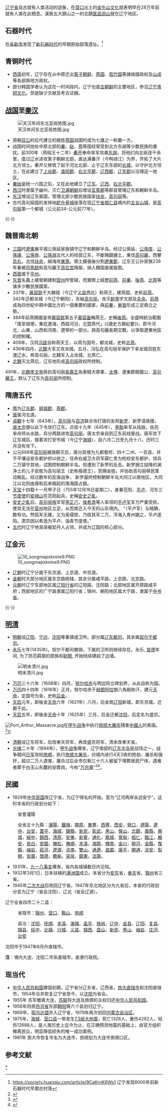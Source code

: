 {{Refimprove|time=2020-08-19T16:14:10+00:00}}
{{辽宁历史}}[[辽宁省|辽宁省]]自古就有人类活动的迹象，在[[营口|营口]]出土的[[金牛山文化|金牛山文化]]就表明早在28万年前就有人类在此栖息。漢族五大鎮山之一的北鎮[[医巫闾山|医巫闾山]]就在辽宁地区。
{{中国东北历史}}

==石器时代==
在[[阜新市|阜新市]]发现了[[新石器时代|新石器时代]]的早期原始部落遗址。<ref>https://society.huanqiu.com/article/9CaKrnK6Ws1 辽宁发现8000年前新石器时代早期古村落</ref>

==青铜时代==
*[[西周|西周]]初年，辽宁存在从中原迁出[[箕子朝鲜|箕子朝鲜]]、[[燕国|燕国]]、[[孤竹国|孤竹国]]等諸侯國政权及[[山戎|山戎]]等各部族地方政权。
*部分韩国学者认为这在一时间段内，辽宁也是[[古朝鲜|古朝鲜]]的主要地区，参见[[辽宁青铜文化|辽宁青铜文化]]。但是缺少文献及考古证据。

==[[战国|战国]]至[[秦汉|秦汉]]==
[[File:天汉年间东北亚局势图.jpg|left]]
*周朝[[召公|召公]]的后代建立的姬姓[[燕国|燕国]]战国时成为七雄之一称霸一方。 
*战国时间地处中原北部的[[秦国|秦]]、[[赵国|赵]]、[[燕国|燕]]等国经常受到北方东胡等少数民族的袭扰。前300年（燕昭王十二年）[[秦开|秦开]]奉命率军攻袭[[东胡|东胡]]，将他们向北驱逐千余里，度过辽水进攻箕子朝鲜北部，直达满番汗（今鸭绿江）为界，开拓了大片北方领土。秦开又修筑了起于河北北部、止于辽东东部的[[长城|长城]]，以守护北方领土，在此建立了[[上谷郡|上谷郡]]、[[渔阳郡|渔阳郡]]、[[右北平郡|右北平郡]]、[[辽西郡|辽西郡]]、[[辽东郡|辽东郡]]以治理这一地区。
*[[秦始皇|秦始皇]]统一六国之后，又在此地建立了[[辽东郡|辽东]]、[[辽西郡|辽西]]、[[右北平郡|右北平郡]]。
*[[西汉|西汉]]时隶属于幽州，灭亡[[卫满朝鲜|卫满朝鲜]]后增设[[玄菟郡|玄菟郡]]等郡县管理辽东和朝鲜半岛。
*[[东汉|东汉]]增设辽东属国，管理北部少数民族国家[[扶余|扶余]]，[[高句丽|高句丽]]等。
*古代高句丽国的发祥地[[紇升骨城|紇升骨城]]座落在现[[辽宁省|辽宁省]][[桓仁县|桓仁县]]境内的[[五女山城|五女山城]]，是[[高句丽|高句丽]]第一个都城（公元前34-公元前77年）。

{{-}}

==魏晋南北朝==
*[[三国|三国]]时[[遼東|遼東]]襄平城公孫延家族镇守辽宁和朝鲜半岛。经过公孫延、[[公孫度|公孫度]]、[[公孫康|公孫康]]、[[公孫恭|公孫恭]]、[[公孫淵|公孫淵]]五代人的经营辽东，不斷開闢疆土，東伐[[高句麗|高句麗]]，西擊[[烏丸|烏丸]]，北伐[[扶余|扶余]]，越海攻[[東萊|東萊]]。領土擴張後分割[[遼東郡|遼東郡]]，辽东王公孙家族238年春被[[司馬懿|司馬懿]]和高句麗王[[高位宫|高位宫]]降服，纳入魏国直属版图。
*[[西晋|西晋]]属于[[平州|平州]]。
*[[东晋|东晋]]名義上被晉朝建制[[营州|营州]]所管辖，而實際上經歷[[前燕|前燕]]、[[前秦|前秦]]、[[後燕|後燕]]、[[北燕|北燕]]等諸多少數民族國家。
*337年，[[慕容皝|慕容皝]]于大棘城（今辽宁[[义县|义县]]西北）称燕王，建燕国，史称[[前燕|前燕]]。342年迁都龙城（今辽宁朝阳），东破[[高句丽|高句丽]]，攻灭[[鲜卑|鲜卑]]宇文部及[[夫余|夫余]]。[[前燕|前燕]]成為四世紀中期中國北方的一個重要的國家，與[[前秦|前秦]]，[[東晉|東晉]]形成三足鼎立之勢。
*384年前燕開國皇帝[[慕容皝|慕容皝]]第五子[[慕容垂|慕容垂]]稱燕王，史稱[[後燕|後燕]]。全盛時統治範圍「南至琅琊，東訖遼海，西屆河汾，北暨燕代」(《讀史方輿紀要》)，即今河北、山東、山西和河南、遼寧的一部分。與高句麗長期交戰，以爭取遼東地區的控制權。
*409年，汉将[[冯跋|冯跋]]自称燕天王，以燕为国号，都龙城，史称[[北燕|北燕]]。
*436年四月，[[北魏|北魏]]大军又攻龙城。五月，冯弘在高句丽军保护下率龙城百姓东渡辽水，奔高句丽。北魏军入占龙城，北燕亡。
*[[北魏|北魏]]灭北燕后，辽东地形成[[高句丽|高句丽]]政权所控制。
491年，[[北魏孝文帝|北魏孝文帝]]冊封高句丽[[長壽王|長壽王]]為車騎大將軍、[[太傅|太傅]]、遼東郡開國公、[[高句麗王|高句麗王]]，默认了辽东为[[高句丽|高句丽]]所控制。

==隋唐五代==

*[[隋|隋]]为[[辽东郡|辽东郡]]、[[柳城郡|柳城郡]]、[[燕郡|燕郡]]。
*[[唐|唐]]属河北道。
*[[貞觀|貞觀]]十七年（643年），[[高句丽|高句丽]]与[[百济|百济]]联合攻打唐的友邦[[新罗|新罗]]，新罗请唐援。[[唐太宗|唐太宗]]便以此下令攻打辽东。贞观十九年（645年），[[李勣|李勣]]率军从陆路，张亮率舟师从水路，兵分两路进攻[[高句丽|高句丽]]，唐太宗亲自到辽东前线督战。唐军攻下辽东城后，接着攻打安市城（今辽宁[[海城市|海城]]），自六月二日至九月十八，历时三月没有攻下。
*公元668年[[高句丽|高句丽]]被唐朝灭后，唐分其境为九都督府、四十二州、一百县，并于平壤设安东都护府以统之，任命右威卫大将军薛仁贵为检校安东都护，领兵二万镇守其地，试图控制朝鲜半岛。但遭到了新罗的反击。新罗拥立投降的渊净土的儿子安胜为高句丽王（史称报德王），赏赐金姓。并协助高句丽移民策动叛乱。经过数年的反唐战争， 新罗最终控制朝鲜半岛大同江以南地区。大同江以北则由唐和后来崛起的渤海国占据。
*[[天宝_(唐朝)|天宝]]十四载十一月甲子日（755年12月16日星期二），身兼范阳、[[平卢|平卢]]、河东三[[节度使|节度使]]的[[安禄山|安禄山]]在范阳起兵，史稱[[安史之亂|安史之亂]]。
*[[安史之亂|安史之亂]]后，[[高句丽族|高句丽族]]军官[[李正己|李正己]]，[[侯希逸|侯希逸]]等人率领的[[平卢军|平卢军]]军力严重受损，使其无法在[[营州|营州]]地区立足，从而南迁入今天的山东境内。     “（平卢军）与贼确，数有功。然孤军无援，又为奚侵掠，乃拔其军二万，浮海入青州据之，平卢遂陷。肃宗因以希逸为平卢、淄青节度使。” 
*[[五代|五代]]时辽宁地渐渐被契丹人占领，并成为辽国的核心部分。

==辽金元==
[[File:10_songmapxknine9.PNG|thumb]]
*[[辽朝|辽朝]]时辽宁分属于东京道、上京道、中京道。
*[[金朝|金朝]]时大部分地区属东京路统辖，其余分属咸平路、上京路、北京路。
*[[元朝|元朝]]时辽宁东部地区属[[辽阳行省|辽阳行省]]的辽阳路、沈阳路；北部地区属开原路咸平府；西部地区的广宁路隶属辽阳行省；锦州、朝阳地区属大宁路，隶属于[[中书省|中书省]]。

{{-}}
==[[明清|明清]]==
* [[明朝|明朝]]设[[辽阳|辽阳]]、[[宁远|宁远]]、[[沈阳|沈阳]]等重镇或卫所。部分属[[辽东都司|辽东都司]]，其余属[[奴尔干都司|奴尔干都司]]。
* [[永乐|永乐]]七年(1435年)，奴尔干都司撤销，下属的卫所则继续存在。永乐, [[宣德|宣德]]年间,  为了防范羁縻的部族和[[鞑靼|鞑靼]], 开始陆续建起了边墙。

[[File:明末清兴.jpg|thumb]] 
*[[万历|万历]]三十六年（1608年）四月，[[努尔哈赤|努尔哈赤]]与明边将立碑划界，从此自称为国。
*[[万历|万历]]四十四年（1616年）正月，努尔哈赤于[[赫图阿拉|赫图阿拉]]御八角殿称汗，建元[[天命_(后金)|天命]]，定国号为金，史称[[后金|后金]]。
*[[天启|天启]]元年，即後金[[天命_(后金)|天命]]六年（1621年）八月，后金筑[[辽阳|辽阳]]新城，即东京城，迁都于此。
*[[天启|天启]]五年，即後金[[天命_(后金)|天命]]十年（1625年）三月，后金迁都[[沈阳|沈阳]]，后定名为盛京。

[[File:Port_Arthur_Massacre.jpg|thumb]]在[[甲午战争|甲午战争]]中执行[[旅順大屠殺|旅顺大屠杀]]殘害[[中國人|中國人]]的素描。<ref name="White1895">{{cite book|author=Trumbull White|title=''The War in the East: Japan, China, and Corea. A Complete History of the War''|url=https://books.google.com/books?id=2c0NAAAAIAAJ&pg=PA583|year=1895年|publisher=P. W. Ziegler & Company|page=583頁}}</ref>]]

*[[清朝|清朝]]设辽东将军，后改奉天将军，再改盛京将军，清末改奉天省。
*[[光绪|光绪]]二十年（1894年），[[甲午战争|甲午战争]]爆发，辽宁南部的[[辽东半岛|辽东半岛]]是战场之一，战争期间[[日本军|日军]]攻陷[[旅顺口区|旅顺]]，执行[[旅順大屠殺|旅顺大屠杀]]，对城内进行4天3夜的抢劫、屠杀和强奸，超过二万人遇害，屠杀过后全市仅剩三十六人被留下埋葬居民尸体，遇难者葬于白玉山东麓的安葬岗，今称“[[萬忠墓|万忠墓]]”<ref>{{cite web|url=http://news.xinhuanet.com/mil/2014-04/01/c_126342248.htm  |archive-url=https://web.archive.org/web/20140425181222/http://news.xinhuanet.com/mil/2014-04/01/c_126342248.htm |archive-date=2014-04-25||date=2014-04-01|title=英冒险家记录甲午旅顺大屠杀：女人被斩成几段|work=环球网}}</ref><ref>{{Cite web|title=纪念“旅顺大屠杀”事件125周年：大连旅顺举行公祭仪式_手机搜狐网|url=https://m.sohu.com/a/355180034_123753/?pvid=000115_3w_a|accessdate=2020-06-15|work=m.sohu.com|archive-date=2020-06-15|archive-url=https://web.archive.org/web/20200615130404/https://m.sohu.com/a/355180034_123753/?pvid=000115_3w_a|dead-url=no}}</ref>。

==民國==

*1929年[[中华民国|中华民国]]改辽宁省，为辽宁得名的开始，意为“辽河两岸永远安宁”。这时本省的行政划分如下：

:省會瀋陽

:全省五十九縣：[[瀋陽|瀋陽]]，[[鐵嶺|鐵嶺]]，[[開原|開原]]，[[東豐|東豐]]，[[西豐|西豐]]，[[西安县|西安]]，[[營口|營口]]，[[遼陽|遼陽]]，[[遼中|遼中]]，[[台安|台安]]，[[蓋平|蓋平]]，[[海城市|海城]]，[[錦縣|錦縣]]，[[新民|新民]]，[[彰武|彰武]]，[[黑山|黑山]]，[[盘山县|盤山]]，[[北鎮|北鎮]]，[[義縣|義縣]]，[[興城|興城]]，[[綏中|綏中]]，[[錦西|錦西]]，[[清原|清原]]，[[安東|安東]]，[[新賓|新賓]]，[[通化|通化]]，[[鳳城|鳳城]]，[[寬甸|寬甸]]，[[桓仁|桓仁]]，[[臨江|臨江]]，[[輯安|輯安]]，[[長白朝鮮族自治縣|長白]]，[[安圖|安圖]]，[[撫松|撫松]]，[[撫順|撫順]]，[[本溪|本溪]]，[[海龙县|海龍]]，[[輝南|輝南]]，[[金川|金川]]，[[柳河县|柳河]]，[[金縣|金縣]]，[[復縣|復縣]]，[[岫岩|岫岩]]，[[莊河|莊河]]，[[遼源|遼源]]，[[洮南|洮南]]，[[雙山|雙山]]，[[通遼|通遼]]，[[昌圖|昌圖]]，[[康平县|康平]]，[[開通|開通]]，[[洮安|洮安]]，[[梨樹|梨樹]]，[[安廣|安廣]]，[[懷德|懷德]]，[[瞻榆|瞻榆]]，[[突泉县|突泉]]，[[鎮東|鎮東]]，[[法庫|法庫]]。

*1931年，[[九一八事变|九一八事变]]爆发，省内各城镇数日内沦陷。
*1932年3月1日，日本扶植的[[满洲国|满洲国]]成立。本省分为[[安東省_(中華民國)|安东]]省，[[遼寧省_(中華民國)|奉天]]省，[[锦州|锦州]]省三省。
*1945年[[二战|二次大战]]后改回辽宁省。1947年东北地区分为九省后，本省的行政划分变为辽宁（省会沈阳）、辽北（省会辽源）。

辽宁全省四市二十二县：

:省辖市：[[锦州|锦州]]、[[营口|营口]]、[[鞍山|鞍山]]、[[旅顺|旅顺]]

:县治：[[沈阳|沈阳]]、[[抚顺|抚顺]]、[[本溪|本溪]]、[[海城市|海城]]、[[盖平|盖平]]、[[铁岭|铁岭]]、[[辽中|辽中]]、[[金州区|金县]]、[[辽阳|辽阳]]、[[复县|复县]]、[[锦县|锦县]]、[[绥中|绥中]]、[[北镇|北镇]]、[[兴城|兴城]]、[[义县|义县]]、[[锦西|锦西]]、[[盘山县|盘山]]、[[新民|新民]]、[[黑山|黑山]]、[[岫岩|岫岩]]、[[庄河|庄河]]、[[台安|台安]]

沈阳市于1947年6月升直辖市。

'''注'''：境内大连、沈阳二市系直辖市，直隶行政院。

==现当代==
*[[中华人民共和国|中华人民共和国]]建国初期，辽宁省分辽东省，辽西省，[[旅大直辖市|旅大直辖市]]和沈阳直辖市，1954年合并恢复辽宁省至今，以[[沈阳|沈阳]]为省会。
*1955年 苏军撤离大连，[[苏联|苏联]]将大连及旅顺的主权归还[[中华人民共和国|中华人民共和国]]。
*1956年将原[[熱河省_(中華人民共和國)|热河省]]东部[[朝阳地区|朝阳]]等六个县划归辽宁。
*1969年，[[昭乌达盟|昭乌达盟]]并入辽宁省，1979年再次划回[[内蒙古自治区|内蒙古自治区]]。
*1975年，[[海城市|海城]]、[[营口县|营口县]]一带发生[[海城大地震|7.3级大地震]]，死亡1328人，重伤4292人，轻伤12688人，是人类历史上迄今为止，在正确预测地震的基础上，由官方组织撤离民众，明显降低损失的唯一成功案例。
*1981年 旅大市恢复市名为大连市，旅顺划为大连市旅顺口区。

==参考文献==
<div class="references-small">
<references />
</div>

{{中国各省|历史}}
{{Liaoning topics}}

[[Category:辽宁历史|*]]